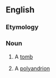 ==English==

===Etymology===
{{Gr.}}

===Noun===
{{en-noun}}

#{{obsolete}} A [[tomb]]
#{{obsolete}} A [[polyandrion]]